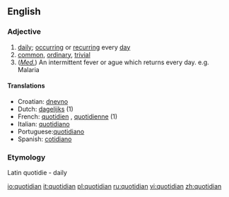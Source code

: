 ==English==
===Adjective===
{{en-adj}}

#[[daily]]; [[occurring]] or [[recurring]] every [[day]]
#[[common]], [[ordinary]], [[trivial]] 
#(''[[medical|Med.]]'') An intermittent fever or ague which returns every day. e.g. Malaria

====Translations====
*Croatian: [[dnevno]]
*Dutch: [[dagelijks]] (1)
*French: [[quotidien]] {{m}}, [[quotidienne]] {{f}} (1) 
*Italian: [[quotidiano]]
*Portuguese:[[quotidiano]]
*Spanish: [[cotidiano]]

===Etymology=== 
Latin quotidie - daily

[[io:quotidian]]
[[it:quotidian]]
[[pl:quotidian]]
[[ru:quotidian]]
[[vi:quotidian]]
[[zh:quotidian]]